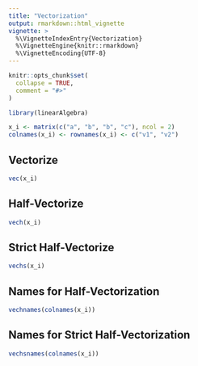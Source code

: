 ```yaml
---
title: "Vectorization"
output: rmarkdown::html_vignette
vignette: >
  %\VignetteIndexEntry{Vectorization}
  %\VignetteEngine{knitr::rmarkdown}
  %\VignetteEncoding{UTF-8}
---
```


```r
knitr::opts_chunk$set(
  collapse = TRUE,
  comment = "#>"
)
```

```r
library(linearAlgebra)
```

```r
x_i <- matrix(c("a", "b", "b", "c"), ncol = 2)
colnames(x_i) <- rownames(x_i) <- c("v1", "v2")
```

## Vectorize

```r
vec(x_i)
```

## Half-Vectorize

```r
vech(x_i)
```

## Strict Half-Vectorize

```r
vechs(x_i)
```

## Names for Half-Vectorization

```r
vechnames(colnames(x_i))
```

## Names for Strict Half-Vectorization

```r
vechsnames(colnames(x_i))
```
